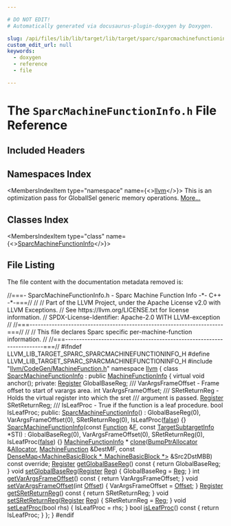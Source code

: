 ```yaml
---

# DO NOT EDIT!
# Automatically generated via docusaurus-plugin-doxygen by Doxygen.

slug: /api/files/lib/lib/target/lib/target/sparc/sparcmachinefunctioninfo-h
custom_edit_url: null
keywords:
  - doxygen
  - reference
  - file

---
```





# The `SparcMachineFunctionInfo.h` File Reference

<DoxygenPage pluginConfig={pluginConfig}>



## Included Headers

<IncludesList>
<IncludesListItem
  filePath="llvm/CodeGen/MachineFunction.h"
  permalink="/docs/api/files/include/include/llvm/include/llvm/codegen/machinefunction-h"
  isLocal="true" />
</IncludesList>

## Namespaces Index

<MembersIndex>

<MembersIndexItem
  type="namespace"
  name={<><a href="/docs/api/namespaces/llvm">llvm</a></>}>
This is an optimization pass for GlobalISel generic memory operations. <a href="/docs/api/namespaces/llvm/#details">More...</a>
</MembersIndexItem>

</MembersIndex>

## Classes Index

<MembersIndex>

<MembersIndexItem
  type="class"
  name={<><a href="/docs/api/classes/llvm/sparcmachinefunctioninfo">SparcMachineFunctionInfo</a></>}>
</MembersIndexItem>

</MembersIndex>


## File Listing

The file content with the documentation metadata removed is:

<ProgramListing>

<Link id="l00001" /><CodeLine lineNumber="1"><Highlight kind="comment">//===- SparcMachineFunctionInfo.h - Sparc Machine Function Info -&#42;- C++ -&#42;-===//</Highlight><Highlight kind="normal"></Highlight></CodeLine>
<Link id="l00002" /><CodeLine lineNumber="2"><Highlight kind="normal"></Highlight><Highlight kind="comment">//</Highlight><Highlight kind="normal"></Highlight></CodeLine>
<Link id="l00003" /><CodeLine lineNumber="3"><Highlight kind="normal"></Highlight><Highlight kind="comment">// Part of the LLVM Project, under the Apache License v2.0 with LLVM Exceptions.</Highlight><Highlight kind="normal"></Highlight></CodeLine>
<Link id="l00004" /><CodeLine lineNumber="4"><Highlight kind="normal"></Highlight><Highlight kind="comment">// See https://llvm.org/LICENSE.txt for license information.</Highlight><Highlight kind="normal"></Highlight></CodeLine>
<Link id="l00005" /><CodeLine lineNumber="5"><Highlight kind="normal"></Highlight><Highlight kind="comment">// SPDX-License-Identifier: Apache-2.0 WITH LLVM-exception</Highlight><Highlight kind="normal"></Highlight></CodeLine>
<Link id="l00006" /><CodeLine lineNumber="6"><Highlight kind="normal"></Highlight><Highlight kind="comment">//</Highlight><Highlight kind="normal"></Highlight></CodeLine>
<Link id="l00007" /><CodeLine lineNumber="7"><Highlight kind="normal"></Highlight><Highlight kind="comment">//===----------------------------------------------------------------------===//</Highlight><Highlight kind="normal"></Highlight></CodeLine>
<Link id="l00008" /><CodeLine lineNumber="8"><Highlight kind="normal"></Highlight><Highlight kind="comment">//</Highlight><Highlight kind="normal"></Highlight></CodeLine>
<Link id="l00009" /><CodeLine lineNumber="9"><Highlight kind="normal"></Highlight><Highlight kind="comment">// This file declares  Sparc specific per-machine-function information.</Highlight><Highlight kind="normal"></Highlight></CodeLine>
<Link id="l00010" /><CodeLine lineNumber="10"><Highlight kind="normal"></Highlight><Highlight kind="comment">//</Highlight><Highlight kind="normal"></Highlight></CodeLine>
<Link id="l00011" /><CodeLine lineNumber="11"><Highlight kind="normal"></Highlight><Highlight kind="comment">//===----------------------------------------------------------------------===//</Highlight><Highlight kind="normal"></Highlight></CodeLine>
<Link id="l00012" /><CodeLine lineNumber="12"><Highlight kind="normal"></Highlight><Highlight kind="preprocessor">#ifndef LLVM&#95;LIB&#95;TARGET&#95;SPARC&#95;SPARCMACHINEFUNCTIONINFO&#95;H</Highlight><Highlight kind="normal"></Highlight></CodeLine>
<Link id="l00013" /><CodeLine lineNumber="13"><Highlight kind="normal"></Highlight><Highlight kind="preprocessor">#define LLVM&#95;LIB&#95;TARGET&#95;SPARC&#95;SPARCMACHINEFUNCTIONINFO&#95;H</Highlight><Highlight kind="normal"></Highlight></CodeLine>
<Link id="l00014" /><CodeLine lineNumber="14"><Highlight kind="normal"></Highlight></CodeLine>
<Link id="l00015" /><CodeLine lineNumber="15"><Highlight kind="normal"></Highlight><Highlight kind="preprocessor">#include &quot;<a href="/docs/api/files/include/include/llvm/include/llvm/codegen/machinefunction-h">llvm/CodeGen/MachineFunction.h</a>&quot;</Highlight><Highlight kind="normal"></Highlight></CodeLine>
<Link id="l00016" /><CodeLine lineNumber="16"><Highlight kind="normal"></Highlight></CodeLine>
<Link id="l00017" /><CodeLine lineNumber="17"><Highlight kind="normal"></Highlight><Highlight kind="keyword">namespace </Highlight><Highlight kind="normal"><a href="/docs/api/namespaces/llvm">llvm</a> &#123;</Highlight></CodeLine>
<Link id="l00018" /><CodeLine lineNumber="18"><Highlight kind="normal"></Highlight></CodeLine>
<Link id="l00019" /><CodeLine lineNumber="19" lineLink="/docs/api/classes/llvm/sparcmachinefunctioninfo"><Highlight kind="normal">  </Highlight><Highlight kind="keyword">class </Highlight><Highlight kind="normal"><a href="/docs/api/classes/llvm/sparcmachinefunctioninfo/#a77e17662ff06ce450fd96b75aa96efce">SparcMachineFunctionInfo</a> : </Highlight><Highlight kind="keyword">public</Highlight><Highlight kind="normal"> <a href="/docs/api/structs/llvm/machinefunctioninfo">MachineFunctionInfo</a> &#123;</Highlight></CodeLine>
<Link id="l00020" /><CodeLine lineNumber="20"><Highlight kind="normal">    </Highlight><Highlight kind="keyword">virtual</Highlight><Highlight kind="normal"> </Highlight><Highlight kind="keywordtype">void</Highlight><Highlight kind="normal"> anchor();</Highlight></CodeLine>
<Link id="l00021" /><CodeLine lineNumber="21"><Highlight kind="normal">  </Highlight><Highlight kind="keyword">private</Highlight><Highlight kind="normal">:</Highlight></CodeLine>
<Link id="l00022" /><CodeLine lineNumber="22"><Highlight kind="normal">    <a href="/docs/api/classes/llvm/register">Register</a> GlobalBaseReg;</Highlight></CodeLine>
<Link id="l00023" /><CodeLine lineNumber="23"><Highlight kind="normal"></Highlight><Highlight kind="comment"></Highlight></CodeLine>
<Link id="l00024" /><CodeLine lineNumber="24"><Highlight kind="comment">    /// VarArgsFrameOffset - Frame offset to start of varargs area.</Highlight><Highlight kind="normal"></Highlight></CodeLine>
<Link id="l00025" /><CodeLine lineNumber="25"><Highlight kind="normal">    </Highlight><Highlight kind="keywordtype">int</Highlight><Highlight kind="normal"> VarArgsFrameOffset;</Highlight></CodeLine>
<Link id="l00026" /><CodeLine lineNumber="26"><Highlight kind="normal"></Highlight><Highlight kind="comment"></Highlight></CodeLine>
<Link id="l00027" /><CodeLine lineNumber="27"><Highlight kind="comment">    /// SRetReturnReg - Holds the virtual register into which the sret</Highlight></CodeLine>
<Link id="l00028" /><CodeLine lineNumber="28"><Highlight kind="comment">    /// argument is passed.</Highlight><Highlight kind="normal"></Highlight></CodeLine>
<Link id="l00029" /><CodeLine lineNumber="29"><Highlight kind="normal">    <a href="/docs/api/classes/llvm/register">Register</a> SRetReturnReg;</Highlight></CodeLine>
<Link id="l00030" /><CodeLine lineNumber="30"><Highlight kind="normal"></Highlight><Highlight kind="comment"></Highlight></CodeLine>
<Link id="l00031" /><CodeLine lineNumber="31"><Highlight kind="comment">    /// IsLeafProc - True if the function is a leaf procedure.</Highlight><Highlight kind="normal"></Highlight></CodeLine>
<Link id="l00032" /><CodeLine lineNumber="32"><Highlight kind="normal">    </Highlight><Highlight kind="keywordtype">bool</Highlight><Highlight kind="normal"> IsLeafProc;</Highlight></CodeLine>
<Link id="l00033" /><CodeLine lineNumber="33"><Highlight kind="normal">  </Highlight><Highlight kind="keyword">public</Highlight><Highlight kind="normal">:</Highlight></CodeLine>
<Link id="l00034" /><CodeLine lineNumber="34" lineLink="/docs/api/classes/llvm/sparcmachinefunctioninfo/#a77e17662ff06ce450fd96b75aa96efce"><Highlight kind="normal">    <a href="/docs/api/classes/llvm/sparcmachinefunctioninfo/#a77e17662ff06ce450fd96b75aa96efce">SparcMachineFunctionInfo</a>()</Highlight></CodeLine>
<Link id="l00035" /><CodeLine lineNumber="35"><Highlight kind="normal">      : GlobalBaseReg(0), VarArgsFrameOffset(0), SRetReturnReg(0),</Highlight></CodeLine>
<Link id="l00036" /><CodeLine lineNumber="36"><Highlight kind="normal">        IsLeafProc(<a href="/docs/api/namespaces/false">false</a>) &#123;&#125;</Highlight></CodeLine>
<Link id="l00037" /><CodeLine lineNumber="37" lineLink="/docs/api/classes/llvm/sparcmachinefunctioninfo/#a5073ddaf4268f61a78efef0ea8d95764"><Highlight kind="normal">    <a href="/docs/api/classes/llvm/sparcmachinefunctioninfo/#a5073ddaf4268f61a78efef0ea8d95764">SparcMachineFunctionInfo</a>(</Highlight><Highlight kind="keyword">const</Highlight><Highlight kind="normal"> <a href="/docs/api/classes/llvm/function">Function</a> &amp;<a href="/docs/api/files/lib/lib/support/md5-cpp/#a96d73bbd7af15cb1fc38c3f4a3bd82e9">F</a>, </Highlight><Highlight kind="keyword">const</Highlight><Highlight kind="normal"> <a href="/docs/api/classes/llvm/targetsubtargetinfo">TargetSubtargetInfo</a> &#42;STI)</Highlight></CodeLine>
<Link id="l00038" /><CodeLine lineNumber="38"><Highlight kind="normal">        : GlobalBaseReg(0), VarArgsFrameOffset(0), SRetReturnReg(0),</Highlight></CodeLine>
<Link id="l00039" /><CodeLine lineNumber="39"><Highlight kind="normal">          IsLeafProc(<a href="/docs/api/namespaces/false">false</a>) &#123;&#125;</Highlight></CodeLine>
<Link id="l00040" /><CodeLine lineNumber="40"><Highlight kind="normal"></Highlight></CodeLine>
<Link id="l00041" /><CodeLine lineNumber="41"><Highlight kind="normal">    <a href="/docs/api/structs/llvm/machinefunctioninfo">MachineFunctionInfo</a> &#42;</Highlight></CodeLine>
<Link id="l00042" /><CodeLine lineNumber="42"><Highlight kind="normal">    <a href="/docs/api/classes/llvm/sparcmachinefunctioninfo/#a39c136b10e3506001b491cd0d0aee0eb">clone</a>(<a href="/docs/api/namespaces/llvm/#a8e612822d4ba7bb36c9c79582a567108">BumpPtrAllocator</a> &amp;<a href="/docs/api/files/lib/lib/codegen/regallocbasic-cpp/#ad5d00e1d77644d95847b9bf8da12b759">Allocator</a>, <a href="/docs/api/classes/llvm/machinefunction">MachineFunction</a> &amp;DestMF,</Highlight></CodeLine>
<Link id="l00043" /><CodeLine lineNumber="43"><Highlight kind="normal">          </Highlight><Highlight kind="keyword">const</Highlight><Highlight kind="normal"> <a href="/docs/api/classes/llvm/densemap">DenseMap&lt;MachineBasicBlock &#42;, MachineBasicBlock &#42;&gt;</a> &amp;Src2DstMBB)</Highlight></CodeLine>
<Link id="l00044" /><CodeLine lineNumber="44"><Highlight kind="normal">        </Highlight><Highlight kind="keyword">const override</Highlight><Highlight kind="normal">;</Highlight></CodeLine>
<Link id="l00045" /><CodeLine lineNumber="45"><Highlight kind="normal"></Highlight></CodeLine>
<Link id="l00046" /><CodeLine lineNumber="46" lineLink="/docs/api/classes/llvm/sparcmachinefunctioninfo/#a464cd651d14b737ea68e82f401cfed1f"><Highlight kind="normal">    <a href="/docs/api/classes/llvm/register">Register</a> <a href="/docs/api/classes/llvm/sparcmachinefunctioninfo/#a464cd651d14b737ea68e82f401cfed1f">getGlobalBaseReg</a>()</Highlight><Highlight kind="keyword"> const </Highlight><Highlight kind="normal">&#123; </Highlight><Highlight kind="keywordflow">return</Highlight><Highlight kind="normal"> GlobalBaseReg; &#125;</Highlight></CodeLine>
<Link id="l00047" /><CodeLine lineNumber="47" lineLink="/docs/api/classes/llvm/sparcmachinefunctioninfo/#af407c963e27d916f9ac8a603f4bb49e1"><Highlight kind="normal">    </Highlight><Highlight kind="keywordtype">void</Highlight><Highlight kind="normal"> <a href="/docs/api/classes/llvm/sparcmachinefunctioninfo/#af407c963e27d916f9ac8a603f4bb49e1">setGlobalBaseReg</a>(<a href="/docs/api/classes/llvm/register">Register</a> <a href="/docs/api/files/lib/lib/codegen/machinesink-cpp/#a359e1ff26f6d466d927a61aae45b05c3">Reg</a>) &#123; GlobalBaseReg = <a href="/docs/api/files/lib/lib/codegen/machinesink-cpp/#a359e1ff26f6d466d927a61aae45b05c3">Reg</a>; &#125;</Highlight></CodeLine>
<Link id="l00048" /><CodeLine lineNumber="48"><Highlight kind="normal"></Highlight></CodeLine>
<Link id="l00049" /><CodeLine lineNumber="49" lineLink="/docs/api/classes/llvm/sparcmachinefunctioninfo/#a64651271b833604c53c82f37a7995792"><Highlight kind="normal">    </Highlight><Highlight kind="keywordtype">int</Highlight><Highlight kind="normal"> <a href="/docs/api/classes/llvm/sparcmachinefunctioninfo/#a64651271b833604c53c82f37a7995792">getVarArgsFrameOffset</a>()</Highlight><Highlight kind="keyword"> const </Highlight><Highlight kind="normal">&#123; </Highlight><Highlight kind="keywordflow">return</Highlight><Highlight kind="normal"> VarArgsFrameOffset; &#125;</Highlight></CodeLine>
<Link id="l00050" /><CodeLine lineNumber="50" lineLink="/docs/api/classes/llvm/sparcmachinefunctioninfo/#ae17c1b3b1ad0533f03903e724cfeb0cf"><Highlight kind="normal">    </Highlight><Highlight kind="keywordtype">void</Highlight><Highlight kind="normal"> <a href="/docs/api/classes/llvm/sparcmachinefunctioninfo/#ae17c1b3b1ad0533f03903e724cfeb0cf">setVarArgsFrameOffset</a>(</Highlight><Highlight kind="keywordtype">int</Highlight><Highlight kind="normal"> <a href="/docs/api/namespaces/llvm/#a05f5b9a11bdcc5feba62899f95dcf878a3134224cba2545bc57954d3b072aebb4">Offset</a>) &#123; VarArgsFrameOffset = <a href="/docs/api/namespaces/llvm/#a05f5b9a11bdcc5feba62899f95dcf878a3134224cba2545bc57954d3b072aebb4">Offset</a>; &#125;</Highlight></CodeLine>
<Link id="l00051" /><CodeLine lineNumber="51"><Highlight kind="normal"></Highlight></CodeLine>
<Link id="l00052" /><CodeLine lineNumber="52" lineLink="/docs/api/classes/llvm/sparcmachinefunctioninfo/#a2a786ba8981b248449df08e2134ac96e"><Highlight kind="normal">    <a href="/docs/api/classes/llvm/register">Register</a> <a href="/docs/api/classes/llvm/sparcmachinefunctioninfo/#a2a786ba8981b248449df08e2134ac96e">getSRetReturnReg</a>()</Highlight><Highlight kind="keyword"> const </Highlight><Highlight kind="normal">&#123; </Highlight><Highlight kind="keywordflow">return</Highlight><Highlight kind="normal"> SRetReturnReg; &#125;</Highlight></CodeLine>
<Link id="l00053" /><CodeLine lineNumber="53" lineLink="/docs/api/classes/llvm/sparcmachinefunctioninfo/#ae23a83eb98f8a37d7a4f7fedd16cb29e"><Highlight kind="normal">    </Highlight><Highlight kind="keywordtype">void</Highlight><Highlight kind="normal"> <a href="/docs/api/classes/llvm/sparcmachinefunctioninfo/#ae23a83eb98f8a37d7a4f7fedd16cb29e">setSRetReturnReg</a>(<a href="/docs/api/classes/llvm/register">Register</a> <a href="/docs/api/files/lib/lib/codegen/machinesink-cpp/#a359e1ff26f6d466d927a61aae45b05c3">Reg</a>) &#123; SRetReturnReg = <a href="/docs/api/files/lib/lib/codegen/machinesink-cpp/#a359e1ff26f6d466d927a61aae45b05c3">Reg</a>; &#125;</Highlight></CodeLine>
<Link id="l00054" /><CodeLine lineNumber="54"><Highlight kind="normal"></Highlight></CodeLine>
<Link id="l00055" /><CodeLine lineNumber="55" lineLink="/docs/api/classes/llvm/sparcmachinefunctioninfo/#aefff988acb891412caefbf1986683742"><Highlight kind="normal">    </Highlight><Highlight kind="keywordtype">void</Highlight><Highlight kind="normal"> <a href="/docs/api/classes/llvm/sparcmachinefunctioninfo/#aefff988acb891412caefbf1986683742">setLeafProc</a>(</Highlight><Highlight kind="keywordtype">bool</Highlight><Highlight kind="normal"> rhs) &#123; IsLeafProc = rhs; &#125;</Highlight></CodeLine>
<Link id="l00056" /><CodeLine lineNumber="56" lineLink="/docs/api/classes/llvm/sparcmachinefunctioninfo/#af90c1c29a7c5ab6938d6c49308f4d511"><Highlight kind="normal">    </Highlight><Highlight kind="keywordtype">bool</Highlight><Highlight kind="normal"> <a href="/docs/api/classes/llvm/sparcmachinefunctioninfo/#af90c1c29a7c5ab6938d6c49308f4d511">isLeafProc</a>()</Highlight><Highlight kind="keyword"> const </Highlight><Highlight kind="normal">&#123; </Highlight><Highlight kind="keywordflow">return</Highlight><Highlight kind="normal"> IsLeafProc; &#125;</Highlight></CodeLine>
<Link id="l00057" /><CodeLine lineNumber="57"><Highlight kind="normal">  &#125;;</Highlight></CodeLine>
<Link id="l00058" /><CodeLine lineNumber="58"><Highlight kind="normal">&#125;</Highlight></CodeLine>
<Link id="l00059" /><CodeLine lineNumber="59"><Highlight kind="normal"></Highlight></CodeLine>
<Link id="l00060" /><CodeLine lineNumber="60"><Highlight kind="normal"></Highlight><Highlight kind="preprocessor">#endif</Highlight></CodeLine>

</ProgramListing>

</DoxygenPage>
